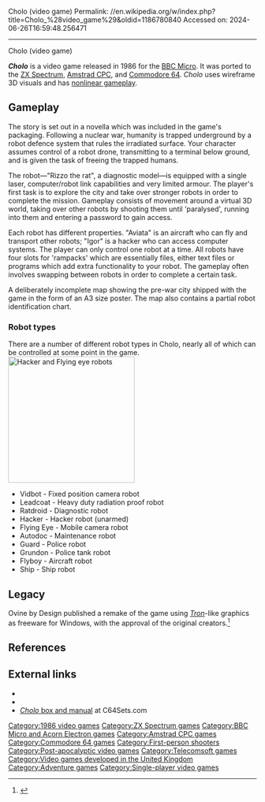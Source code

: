 Cholo (video game)
Permalink: //en.wikipedia.org/w/index.php?title=Cholo_%28video_game%29&oldid=1186780840
Accessed on: 2024-06-26T16:59:48.256471



------
Cholo (video game)
{{more citations needed|date=March 2018}}

{{Infobox video game
|title  = Cholo
|image = Spectrum - Cholo.jpg
|developer = Solid Image
|publisher = [[Firebird (software label)|Firebird]]
|released = 1986
|designer =  Glyn Williams<br />Joey Headen
|genre = [[First-person shooter]], [[Vehicle simulation game|vehicle simulation]]
|modes = [[Single-player video game|Single-player]] 
|platforms = [[BBC Micro]], [[Amstrad CPC]], [[Commodore 64]], [[ZX Spectrum]]
}}
'''''Cholo''''' is a video game released in 1986 for the [[BBC Micro]]. It was ported to the [[ZX Spectrum]], [[Amstrad CPC]], and [[Commodore 64]]. ''Cholo''  uses wireframe 3D visuals and has [[nonlinear gameplay]].

== Gameplay ==
The story is set out in a novella which was included in the game's packaging. Following a nuclear war, humanity is trapped underground by a robot defence system that rules the irradiated surface. Your character assumes control of a robot drone, transmitting to a terminal below ground, and is given the task of freeing the trapped humans.

The robot&mdash;"Rizzo the rat", a diagnostic model&mdash;is equipped with a single laser, computer/robot link capabilities and very limited armour. The player's first task is to explore the city and take over stronger robots in order to complete the mission. Gameplay consists of movement around a virtual 3D world, taking over other robots by shooting them until 'paralysed', running into them and entering a password to gain access.

Each robot has different properties. "Aviata" is an aircraft who can fly and transport other robots; "Igor" is a hacker who can access computer systems. The player can only control one robot at a time. All robots have four slots for 'rampacks' which are essentially files, either text files or programs which add extra functionality to your robot. The gameplay often involves swapping between robots in order to complete a certain task.

A deliberately incomplete map showing the pre-war city shipped with the game in the form of an A3 size poster. The map also contains a partial robot identification chart.

=== Robot types ===

There are a number of different robot types in Cholo, nearly all of which can be controlled at some point in the game.
[[Image:Cholo game1.gif|256px|right|thumb|Hacker and Flying eye robots]]
*Vidbot - Fixed position camera robot
*Leadcoat - Heavy duty radiation proof robot
*Ratdroid - Diagnostic robot
*Hacker - Hacker robot (unarmed)
*Flying Eye - Mobile camera robot
*Autodoc - Maintenance robot
*Guard - Police robot
*Grundon - Police tank robot
*Flyboy - Aircraft robot
*Ship - Ship robot

== Legacy==
Ovine by Design published a remake of the game using ''[[Tron]]''-like graphics as freeware for Windows, with the approval of the original creators.<ref>{{cite web |url=http://cholo.ovine.net/terminal/cholo-remake.php |title=The Cholo retro remake |website=cholo.ovine.net |access-date=13 January 2022 |archive-url=https://web.archive.org/web/20120212100603/http://cholo.ovine.net/terminal/cholo-remake.php |archive-date=12 February 2012 |url-status=dead}}</ref>

== References ==
{{reflist}}

== External links ==
*{{WoS game|id=0000942|name=Cholo}}
*{{lemon64 game|id=474|name=Cholo}}
*[http://www.c64sets.com/set.html?id=87 ''Cholo'' box and manual] at C64Sets.com

{{DEFAULTSORT:Cholo (Video Game)}}
[[Category:1986 video games]]
[[Category:ZX Spectrum games]]
[[Category:BBC Micro and Acorn Electron games]]
[[Category:Amstrad CPC games]]
[[Category:Commodore 64 games]]
[[Category:First-person shooters]]
[[Category:Post-apocalyptic video games]]
[[Category:Telecomsoft games]]
[[Category:Video games developed in the United Kingdom]]
[[Category:Adventure games]]
[[Category:Single-player video games]]